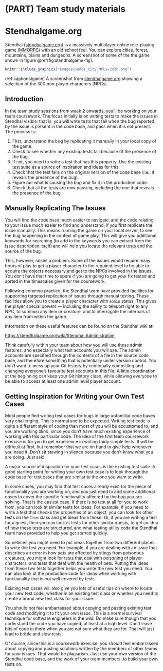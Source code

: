 # (PART) Team study materials {-}

# Stendhalgame.org {#starting}
Stendhal ([stendhalgame.org](https://stendhalgame.org/)) is a massively multiplayer online role-playing game ([MMORPG](https://en.wikipedia.org/wiki/Massively_multiplayer_online_role-playing_game)) with an old school feel. You can explore cities, forest, mountains, plains and dungeons. A screenshot of some of the the game shown in figure \@ref(fig:stendhalgame-fig).


```r
knitr::include_graphics("images/Semos_City_NPCs-2020.png")
```

(ref:captionstgame) A screenshot from [stendhalgame.org](https://stendhalgame.org/) showing a selection of the 300 non-player characters (NPCs)

## Introduction

In the team study sessions from week 2 onwards, you'll be working on your team coursework. The focus initially is on writing tests to make the issues in Stendhal visible: that is, you will write tests that fail when the bug reported by the issue is present in the code base, and pass when it is not present.  The process is:


1. First, understand the bug by replicating it manually in your local copy of the game.
1. Check to see whether any existing tests fail because of the presence of the bug.
1. If not, you need to write a test that has this property.  Use the existing test suite as a source of inspiration and ideas for this.
1. Check that the test fails on the original version of the code base (i.e., it reveals the presence of the bug).
1. Figure out what is causing the bug and fix it in the production code.
1. Check that all the tests are now passing, including the one that reveals the presence of the bug.


## Manually Replicating The Issues  {#replicatingissues}

You will find the code base much easier to navigate, and the code relating to your issue much easier to find and understand, if you first replicate the issue manually.  This means running the game on your local server, to see the bug happening in the context of game play.  This will give you additional keywords for searching (to add to the keywords you can extract from the issue description itself) and will help you locate the relevant tests and the source of the bug.

This, however, raises a problem.  Some of the issues would require many hours of play to get a player character to the required level to be able to acquire the objects necessary and get to the NPCs involved in the issues.  You don't have that time to spare if you are going to get your fix tested and sorted in the timescales given for the coursework.

Following common practice, the Stendhal team have provided facilities for supporting targeted replication of issues through manual testing.  These facilities allow you to create a player character with ``admin`` status.  This gives the player special powers --- including the ability to teleport right to any NPC, to summon any item or creature, and to interrogate the internals of any item from within the game.

Information on these useful features can be found on the Stendhal wiki at:

[https://stendhalgame.org/wiki/Stendhal:Administration](https://stendhalgame.org/wiki/Stendhal:Administration)

Think carefully within your team about how you will use these admin features, and especially what test accounts you will use.  The admin accounts are specified through the contents of a file in the source code base, and therefore something that is potentially under version control.  You don't want to mess up your Git history by continually committing and changing everyone's favourite test accounts in this file.  A little coordination at the beginning can keep your Git history clean, while allowing everyone to be able to access at least one admin level player account.


<!--
##Starting from Green

You saw in a previous team study session that the code base already fails a couple of the test cases, even before you start making any changes to the code.  This is very typical in real systems.  It is common for test cases to be present in the test suite that fail.  These may reveal bugs that it is not worthwhile at this time to fix, or that no one has yet got around to fixing.  Or they may be surprise regressions from a previous change that the development team have judged to be of lower priority than the implementation of the new features currently under way.  Or, as we have discussed, these failing tests might be brittle: they are failing because of some change in the environment and not due to any problems in the code base itself.

But what do we do about these tests?  For your coursework, you need to make sure you have a clean release build: all the code must compile and all the tests must pass.  These existing failing tests are going to get in the way of making that happen.

You could find the problem that causes the bugs and fix them.  But that could take time your team does not have.  These bugs are not on your priority list.  Your boss won't be pleased to find you have spent your time on an unimportant bug while the important ones go unfixed.

Best practice for failing tests that we don't have the resources to deal with right now is to ``quarantine'' them.  That means to label the tests in such a way that they can be easily switched on or off.  We will turn them off for now, but at regular intervals will turn them back on again, to see if they are still failing.

A variety of quarantining methods exist, but none are perfect.  The Stendhal team have adopted a very common but very imperfect approach to other such tests: they have used the `@Ignore` annotation to tell JUnit not to run these tests (i.e. to skip them).  You can see from the JUnit results that 9 tests have been ignored in the full test suite so far.  This is clearly a technique that the Stendhal team use sparingly (and rightly so).

We suggest you follow the current practice of the Stendhal team, and @Ignore any of the tests from the original test suite that are failing, provided you are confident that they are not caused by any of the issues your team has been assigned to fix.

You will want to discuss with your team how you will make the commits with these @Ignore annotations in your repository.  How can you make the commits visible to all team members, so that they are included in their feature branches where they are working on their own issues?

Try to avoid the mistake that some teams made in previous years, where several team members made the change in their feature branches, and then experienced conflicts when they merged the work together.  The result was a lot of commits adding and then removing the `@Ignore` annotations, across several branches.  How can you coordinate with your team work so that these annotations are added once, in one clean commit, and then are available for all team members when they begin work on their own issues?-->

## Getting Inspiration for Writing your Own Test Cases {#inspiration}


Most people find writing test cases for bugs in large unfamiliar code bases very challenging. This is normal and to be expected.  Writing test code is quite a different style of coding than most of you will be accustomed to, and you are working blind, since you don't have much existing experience of working with this particular code.  The idea of the first team coursework exercise is for you to get experience in writing fairly simple tests.  It will be difficult at first, but remember that we are on hand to give help whenever you need it.  Don't sit stewing in silence because you don't know what you are doing.  Just ask!

A major source of inspiration for your test cases is the existing test suite.  A good starting point for writing your own test case is to look through the code base for test cases that are similar to the one you want to write.  

In some cases, you may find that test cases already exist for the piece of functionality you are working on, and you just need to add some additional cases to cover the specific functionality affected by the bug you are solving.  That is the easiest case.  If there is no test at all for you to work from, you can look at similar tests for ideas.  For example, if you need to write a test that checks the properties of an object, you can look for other tests on the ``Item`` class and get ideas from those.  Or, if you are writing a test for a quest, then you can look at tests for other similar quests, to get an idea of how these tests are structured, and what testing utility code the Stendhal team have provided to help you get started quickly.

Sometimes you might need to put ideas together from two different places to write the test you need.  For example, if you are dealing with an issue that describes an error in how pets are affected by stings from poisonous creatures, you might look for tests that deal with poisoning of player characters, and tests that deal with the health of pets.  Putting the ideas from these two tests together helps you write the new test you need.  You can also look at the production code for ideas when working with functionality that is not well covered by tests.

Existing test cases will also give you lots of useful tips on where to locate your new test code, whether in an existing test class or whether you need to create a brand new test class for your issue.

You should not feel embarrassed about copying and pasting existing test code and modifying it to fit your own issue.  This is a normal survival technique for software engineers in the wild.  Do make sure though that you understand the code you have copied, at least at a high level.  Don't leave bits of code in there when you are not sure what they are for.  That will just lead to brittle and slow tests.

Of course, since this is a coursework exercise, you *should* feel embarrassed about copying and pasting solutions written by the members of other teams for your issues. That would be plagiarism. Just use your own version of the Stendhal code base, and the work of your team members, to build your own tests on.

